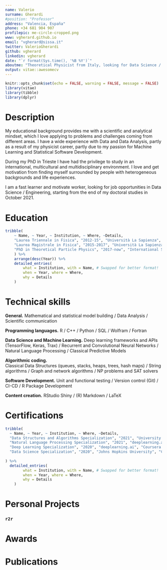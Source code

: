 ```yaml
---
name: Valerio
surname: Gherardi
#position: "Professor"
address: "Valencia, España"
phone: +34 681 904 907
profilepic: me-circle-cropped.png
www: vgherard.github.io
email: "vgherard@sissa.it"
twitter: ValerioGherardi
github: vgherard
linkedin: vgherard
date: "`r format(Sys.time(), '%B %Y')`"
aboutme: "Theoretical Physicist from Italy, looking for Data Science / Engineering job opportunities."
output: vitae::awesomecv
---
```


```r
knitr::opts_chunk$set(echo = FALSE, warning = FALSE, message = FALSE)
library(vitae)
library(tibble)
library(dplyr)
```

# Description

My educational background provides me with a scientific and analytical mindset, which I love applying to problems and challenges coming from different areas. I have a wide experience with Data and Data Analysis, partly as a result of my physicist career, partly due to my passion for Machine Learning and Statistical Software Development.

During my PhD in Trieste I have had the privilege to study in an international, multicultural and multidisciplinary environment.
I love and get motivation from finding myself surrounded by people with heterogeneous backgrounds and life experiences. 

I am a fast learner and motivate worker, looking for job opportunities in Data Science / Engineering, starting from the end of my doctoral studies in October 2021.

# Education

```r
tribble(
	~ Name, ~ Year, ~ Institution, ~ Where, ~Details,
	"Laurea Triennale in Fisica", "2012-15", "Università La Sapienza", "Rome, Italy", "Final Grade: 110/110 cum laude",
	"Laurea Magistrale in Fisica", "2015-2017", "Università La Sapienza", "Rome, Italy", "Final Grade: 110/110 cum laude",
	"PhD in Theoretical Particle Physics", "2017-now", "International School for Advanced Studies (SISSA)", "Trieste, Italy", "Expected: September 2021"
	) %>%
	arrange(desc(Year)) %>%
	detailed_entries(
		what = Institution, with = Name, # Swapped for better format!
		when = Year, where = Where, 
		why = Details
	)
```

# Technical skills

**General.** Mathematical and statistical model building / Data Analysis / Scientific communication

**Programming languages.** R / C++ / Python / SQL / Wolfram / Fortran

**Data Science and Machine Learning.** Deep learning frameworks and APIs (TensorFlow, Keras, Trax) / Recurrent and Convolutional Neural Networks / Natural Language Processing / Classical Predictive Models

**Algorithmic coding.**  
Classical Data Structures (queues, stacks, heaps, trees, hash maps) / String algorithms / Graph and network algorithms / NP problems and SAT solvers 

**Software Development.**
Unit and functional testing / Version control (Git) / CI-CD / R Package Development

**Content creation.** RStudio Shiny / (R) Markdown / LaTeX 

# Certifications

```r
tribble(
  ~ Name, ~ Year, ~ Institution, ~ Where, ~Details,
  "Data Structures and Algorithms Specialization", "2021", "University of California San Diego", "Coursera.org", "Course description and certificate: https://coursera.org/share/4fe6c2e914585cb813c93488d20d8f52",
  "Natural Language Processing Specialization", "2021", "deeplearning.ai", "Coursera.org", "Course description and certificate: https://coursera.org/share/903e270df65d75737d6c884743509e84",
  "Deep Learning Specialization", "2020", "deeplearning.ai", "Coursera.org", "Course description and certificate: https://coursera.org/share/1a79776ec145f7d140c93b95281f5250",
  "Data Science Specialization", "2020", "Johns Hopkins University", "Coursera.org", "Course description and certificate: https://coursera.org/share/3d64e7b0e1038f16fdb2103a71878e53"
  
) %>% 
  detailed_entries(
		what = Institution, with = Name, # Swapped for better format!
		when = Year, where = Where, 
		why = Details
	)
```

# Personal Projects

### `r2r`



# Awards

# Publications

<!-- # Publications -->

<!-- ```{r} -->
<!-- bibliography_entries("biblio.bib") %>% -->
<!--   arrange(issued) -->
<!-- ``` -->

